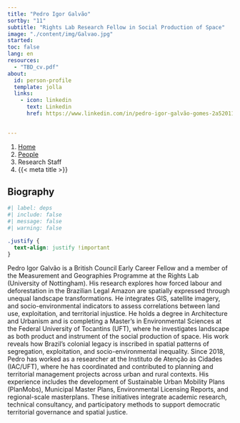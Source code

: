 ```yaml
---
title: "Pedro Igor Galvão"
sortby: "11"
subtitle: "Rights Lab Research Fellow in Social Production of Space"
image: "./content/img/Galvao.jpg"
started:
toc: false
lang: en
resources: 
  - "TBD_cv.pdf"
about:
  id: person-profile
  template: jolla
  links:
    - icon: linkedin
      text: Linkedin
      href: https://www.linkedin.com/in/pedro-igor-galvão-gomes-2a52011a3/

     
---
```


```{=html}
<nav aria-label="breadcrumb">
  <ol class="breadcrumb">
    <li class="breadcrumb-item"><a href="../../index.html">Home</a></li>
    <li class="breadcrumb-item"><a href="../../people.html">People</a></li>
    <li class="breadcrumb-item active">Research Staff</li>
    <li class="breadcrumb-item active" aria-current="page">{{< meta title >}}</li>
  </ol>
</nav>
```

:::{#person-profile}
:::

## Biography

```r
#| label: deps
#| include: false
#| message: false
#| warning: false

```

```css
.justify {
  text-align: justify !important
}
```

::: {.justify}

Pedro Igor Galvão is a British Council Early Career Fellow and a member of the Measurement and Geographies Programme at the Rights Lab (University of Nottingham). His research explores how forced labour and deforestation in the Brazilian Legal Amazon are spatially expressed through unequal landscape transformations. He integrates GIS, satellite imagery, and socio-environmental indicators to assess correlations between land use, exploitation, and territorial injustice. He holds a degree in Architecture and Urbanism and is completing a Master’s in Environmental Sciences at the Federal University of Tocantins (UFT), where he investigates landscape as both product and instrument of the social production of space. His work reveals how Brazil’s colonial legacy is inscribed in spatial patterns of segregation, exploitation, and socio-environmental inequality. Since 2018, Pedro has worked as a researcher at the Instituto de Atenção às Cidades (IAC/UFT), where he has coordinated and contributed to planning and territorial management projects across urban and rural contexts. His experience includes the development of Sustainable Urban Mobility Plans (PlanMobs), Municipal Master Plans, Environmental Licensing Reports, and regional-scale masterplans. These initiatives integrate academic research, technical consultancy, and participatory methods to support democratic territorial governance and spatial justice.
 


:::

